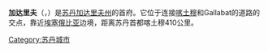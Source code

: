 {{expand|time=2015-01-03T16:50:14+00:00}}
{{unreferenced|time=2015-01-03T16:50:14+00:00}}
{{Infobox settlement
<!--See the Table at Infobox settlement for all fields and descriptions of usage-->
<!-- Basic info  ---------------->
|name                   =加达里夫
|settlement_type        =城市
|other_name             =القضارف {{ar icon}}
<!-- images and maps  ----------->
|image_skyline          =
|imagesize              =
|image_caption          = 
|image_flag             = 
|flag_size              =
|image_seal             = 
|seal_size              =
|image_shield           =
|shield_size            =
|image_blank_emblem     =
|blank_emblem_type      =
|blank_emblem_size      =
|image_map              = 
|mapsize                = 
|map_caption            = 
|pushpin_map            = Sudan
|pushpin_label_position = above
|pushpin_mapsize        =
|pushpin_map_caption    = 加达里夫在苏丹的位置
<!-- Location ------------------>
|coordinates_region     = SD
|subdivision_type       = 国家
|subdivision_name       = {{flag|Sudan}}
|subdivision_type1      = [[苏丹行政区划|州]]
|subdivision_name1      = [[加达里夫州|加达里夫州]]
|subdivision_type2      = 
|subdivision_name2      =
|subdivision_type3      = 
|subdivision_name3      =
<!-- Politics ----------------->
|government_footnotes   =
|government_type        =
|leader_title           =
|leader_name            =
|established_title      =
|established_date       = 
<!-- Area    --------------------->
|area_magnitude         = 
|unit_pref                = 
|area_footnotes           =
|area_total_km2
<!-- ALL fields dealing with a measurements are subject to automatic unit conversion-->
|area_land_km2            = <!--See table @ Template:Infobox Settlement for details on automatic unit conversion-->
|area_water_km2           =
|area_total_sq_mi         =
|area_land_sq_mi          =
|area_water_sq_mi         =
|area_water_percent       =
|area_metro_km2           =
|area_metro_sq_mi         =
<!-- Population   ----------------------->
|population_as_of               =2012
|population_footnotes           =
|population_note                =
|population_total               =363945
|population_density_km2         =auto
|population_density_sq_mi       =
|population_metro               =1400310
|population_density_metro_km2   =
|population_density_metro_sq_mi =
|population_urban               =
|population_density_urban_km2   =
|population_density_urban_sq_mi =
<!-- General information  --------------->
|timezone               = [[东非时间|东非时间]]
|utc_offset             = +3
|timezone_DST           = 
|utc_offset_DST         =
|latd  =14 |latm  = 02|lats  = | latNS  = N
|longd =35 |longm =23 |longs = | longEW = E
|coordinates_display = inline,title
|elevation_footnotes    =  <!--for references: use <ref> </ref> tags-->
|elevation_m            = 634
|elevation_ft           =
<!-- Area/postal codes & others -------->
|postal_code_type       = <!-- enter ZIP code, Postcode, Post code, Postal code... -->
|postal_code            =
|area_code              =
|blank_name             =
|blank_info             =
|blank1_name            =
|blank1_info            =
|website                = 
|footnotes              =
}}
'''加达里夫'''（{{lang-ar|القضارف}}，{{transl|ar|DIN|Al Qaḍārif}}）是[[苏丹|苏丹]][[加达里夫州|加达里夫州]]的首府。它位于连接[[喀土穆|喀土穆]]和Gallabat的道路的交点，靠近[[埃塞俄比亚|埃塞俄比亚]]边境，距离苏丹首都喀土穆410公里。

[[Category:苏丹城市|Category:苏丹城市]]
